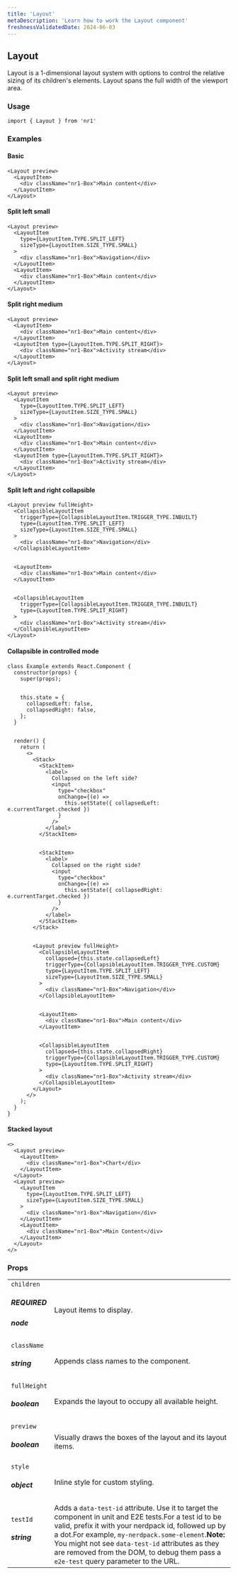 ```yaml
---
title: 'Layout'
metaDescription: 'Learn how to work the Layout component'
freshnessValidatedDate: 2024-06-03
---
```

## Layout

Layout is a 1-dimensional layout system with options to control the relative sizing of its children's elements. Layout spans the full width of the viewport area.

### Usage

```
import { Layout } from 'nr1'
```



### Examples

#### Basic

```
<Layout preview>
  <LayoutItem>
    <div className="nr1-Box">Main content</div>
  </LayoutItem>
</Layout>
```



#### Split left small

```
<Layout preview>
  <LayoutItem
    type={LayoutItem.TYPE.SPLIT_LEFT}
    sizeType={LayoutItem.SIZE_TYPE.SMALL}
  >
    <div className="nr1-Box">Navigation</div>
  </LayoutItem>
  <LayoutItem>
    <div className="nr1-Box">Main content</div>
  </LayoutItem>
</Layout>
```



#### Split right medium

```
<Layout preview>
  <LayoutItem>
    <div className="nr1-Box">Main content</div>
  </LayoutItem>
  <LayoutItem type={LayoutItem.TYPE.SPLIT_RIGHT}>
    <div className="nr1-Box">Activity stream</div>
  </LayoutItem>
</Layout>
```



#### Split left small and split right medium

```
<Layout preview>
  <LayoutItem
    type={LayoutItem.TYPE.SPLIT_LEFT}
    sizeType={LayoutItem.SIZE_TYPE.SMALL}
  >
    <div className="nr1-Box">Navigation</div>
  </LayoutItem>
  <LayoutItem>
    <div className="nr1-Box">Main content</div>
  </LayoutItem>
  <LayoutItem type={LayoutItem.TYPE.SPLIT_RIGHT}>
    <div className="nr1-Box">Activity stream</div>
  </LayoutItem>
</Layout>
```



#### Split left and right collapsible

```
<Layout preview fullHeight>
  <CollapsibleLayoutItem
    triggerType={CollapsibleLayoutItem.TRIGGER_TYPE.INBUILT}
    type={LayoutItem.TYPE.SPLIT_LEFT}
    sizeType={LayoutItem.SIZE_TYPE.SMALL}
  >
    <div className="nr1-Box">Navigation</div>
  </CollapsibleLayoutItem>


  <LayoutItem>
    <div className="nr1-Box">Main content</div>
  </LayoutItem>


  <CollapsibleLayoutItem
    triggerType={CollapsibleLayoutItem.TRIGGER_TYPE.INBUILT}
    type={LayoutItem.TYPE.SPLIT_RIGHT}
  >
    <div className="nr1-Box">Activity stream</div>
  </CollapsibleLayoutItem>
</Layout>
```



#### Collapsible in controlled mode

```
class Example extends React.Component {
  constructor(props) {
    super(props);


    this.state = {
      collapsedLeft: false,
      collapsedRight: false,
    };
  }


  render() {
    return (
      <>
        <Stack>
          <StackItem>
            <label>
              Collapsed on the left side?
              <input
                type="checkbox"
                onChange={(e) =>
                  this.setState({ collapsedLeft: e.currentTarget.checked })
                }
              />
            </label>
          </StackItem>


          <StackItem>
            <label>
              Collapsed on the right side?
              <input
                type="checkbox"
                onChange={(e) =>
                  this.setState({ collapsedRight: e.currentTarget.checked })
                }
              />
            </label>
          </StackItem>
        </Stack>


        <Layout preview fullHeight>
          <CollapsibleLayoutItem
            collapsed={this.state.collapsedLeft}
            triggerType={CollapsibleLayoutItem.TRIGGER_TYPE.CUSTOM}
            type={LayoutItem.TYPE.SPLIT_LEFT}
            sizeType={LayoutItem.SIZE_TYPE.SMALL}
          >
            <div className="nr1-Box">Navigation</div>
          </CollapsibleLayoutItem>


          <LayoutItem>
            <div className="nr1-Box">Main content</div>
          </LayoutItem>


          <CollapsibleLayoutItem
            collapsed={this.state.collapsedRight}
            triggerType={CollapsibleLayoutItem.TRIGGER_TYPE.CUSTOM}
            type={LayoutItem.TYPE.SPLIT_RIGHT}
          >
            <div className="nr1-Box">Activity stream</div>
          </CollapsibleLayoutItem>
        </Layout>
      </>
    );
  }
}
```



#### Stacked layout

```
<>
  <Layout preview>
    <LayoutItem>
      <div className="nr1-Box">Chart</div>
    </LayoutItem>
  </Layout>
  <Layout preview>
    <LayoutItem
      type={LayoutItem.TYPE.SPLIT_LEFT}
      sizeType={LayoutItem.SIZE_TYPE.SMALL}
    >
      <div className="nr1-Box">Navigation</div>
    </LayoutItem>
    <LayoutItem>
      <div className="nr1-Box">Main Content</div>
    </LayoutItem>
  </Layout>
</>
```



### Props

|                                    |                                                                                                                                                                                                                                                                                                                                                                    |
| ---------------------------------- | ------------------------------------------------------------------------------------------------------------------------------------------------------------------------------------------------------------------------------------------------------------------------------------------------------------------------------------------------------------------ |
| `children` <h5>REQUIRED</h5> <h5>node</h5> | Layout items to display.                                                                                                                                                                                                                                                                                                                                           |
| `className` <h5>string</h5>            | Appends class names to the component.                                                                                                                                                                                                                                                                                                                              |
| `fullHeight` <h5>boolean</h5>          | Expands the layout to occupy all available height.                                                                                                                                                                                                                                                                                                                 |
| `preview` <h5>boolean</h5>             | Visually draws the boxes of the layout and its layout items.                                                                                                                                                                                                                                                                                                       |
| `style` <h5>object</h5>                | Inline style for custom styling.                                                                                                                                                                                                                                                                                                                                   |
| `testId` <h5>string</h5>               | Adds a `data-test-id` attribute. Use it to target the component in unit and E2E tests.For a test id to be valid, prefix it with your nerdpack id, followed up by a dot.For example, `my-nerdpack.some-element`.**Note:** You might not see `data-test-id` attributes as they are removed from the DOM, to debug them pass a `e2e-test` query parameter to the URL. |